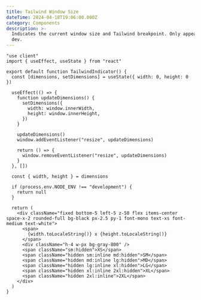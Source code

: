 ```yaml
---
title: Tailwind Window Size
dateTime: 2024-04-18T19:06:00.000Z
category: Components
description: >-
  Indicates the current window size and Tailwind breakpoint. Only appears in
  dev.
---
```

```tsx
"use client"
import { useEffect, useState } from "react"

export default function TailwindIndicator() {
  const [dimensions, setDimensions] = useState({ width: 0, height: 0 })

  useEffect(() => {
    function updateDimensions() {
      setDimensions({
        width: window.innerWidth,
        height: window.innerHeight,
      })
    }

    updateDimensions()
    window.addEventListener("resize", updateDimensions)

    return () => {
      window.removeEventListener("resize", updateDimensions)
    }
  }, [])

  const { width, height } = dimensions

  if (process.env.NODE_ENV !== "development") {
    return null
  }

  return (
    <div className="fixed bottom-5 left-5 z-50 flex items-center space-x-2 rounded-full bg-black px-2.5 py-1 font-mono text-xs font-medium text-white">
      <span>
        {width.toLocaleString()} x {height.toLocaleString()}
      </span>
      <div className="h-4 w-px bg-gray-800" />
      <span className="sm:hidden">XS</span>
      <span className="hidden sm:inline md:hidden">SM</span>
      <span className="hidden md:inline lg:hidden">MD</span>
      <span className="hidden lg:inline xl:hidden">LG</span>
      <span className="hidden xl:inline 2xl:hidden">XL</span>
      <span className="hidden 2xl:inline">2XL</span>
    </div>
  )
}
```
